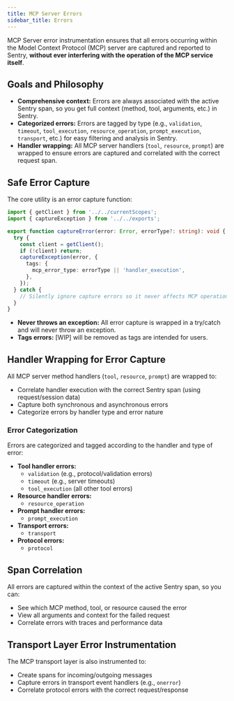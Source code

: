 ```yaml
---
title: MCP Server Errors
sidebar_title: Errors
---
```


MCP Server error instrumentation ensures that all errors occurring within the Model Context Protocol (MCP) server are captured and reported to Sentry, **without ever interfering with the operation of the MCP service itself**. 

## Goals and Philosophy

- **Comprehensive context:** Errors are always associated with the active Sentry span, so you get full context (method, tool, arguments, etc.) in Sentry.
- **Categorized errors:** Errors are tagged by type (e.g., `validation`, `timeout`, `tool_execution`, `resource_operation`, `prompt_execution`, `transport`, etc.) for easy filtering and analysis in Sentry.
- **Handler wrapping:** All MCP server handlers (`tool`, `resource`, `prompt`) are wrapped to ensure errors are captured and correlated with the correct request span.


## Safe Error Capture

The core utility is an error capture function:

```ts
import { getClient } from '../../currentScopes';
import { captureException } from '../../exports';

export function captureError(error: Error, errorType?: string): void {
  try {
    const client = getClient();
    if (!client) return;
    captureException(error, {
      tags: {
        mcp_error_type: errorType || 'handler_execution',
      },
    });
  } catch {
    // Silently ignore capture errors so it never affects MCP operation
  }
}
```

- **Never throws an exception:** All error capture is wrapped in a try/catch and will never throw an exception.
- **Tags errors:** [WIP] will be removed as tags are intended for users.

## Handler Wrapping for Error Capture

All MCP server method handlers (`tool`, `resource`, `prompt`) are wrapped to:
- Correlate handler execution with the correct Sentry span (using request/session data)
- Capture both synchronous and asynchronous errors
- Categorize errors by handler type and error nature

### Error Categorization

Errors are categorized and tagged according to the handler and type of error:

- **Tool handler errors:**
  - `validation` (e.g., protocol/validation errors)
  - `timeout` (e.g., server timeouts)
  - `tool_execution` (all other tool errors)
- **Resource handler errors:**
  - `resource_operation`
- **Prompt handler errors:**
  - `prompt_execution`
- **Transport errors:**
  - `transport`
- **Protocol errors:**
  - `protocol`

## Span Correlation

All errors are captured within the context of the active Sentry span, so you can:
- See which MCP method, tool, or resource caused the error
- View all arguments and context for the failed request
- Correlate errors with traces and performance data

## Transport Layer Error Instrumentation

The MCP transport layer is also instrumented to:
- Create spans for incoming/outgoing messages
- Capture errors in transport event handlers (e.g., `onerror`)
- Correlate protocol errors with the correct request/response
